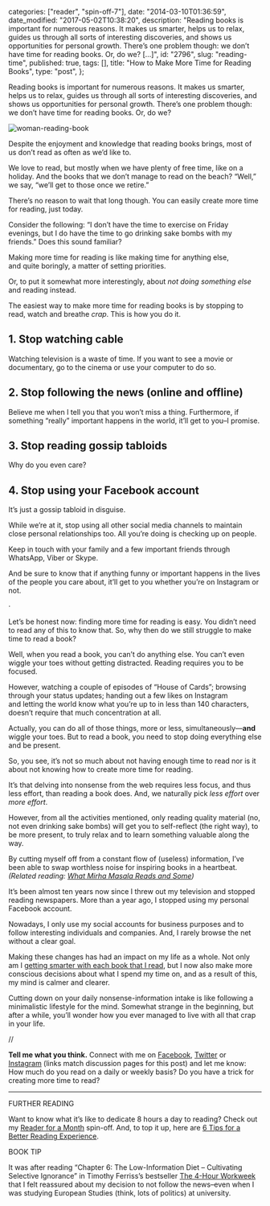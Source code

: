 
  categories: ["reader", "spin-off-7"],
  date: "2014-03-10T01:36:59",
  date_modified: "2017-05-02T10:38:20",
  description:
    "Reading books is important for numerous reasons. It makes us smarter, helps us to relax, guides us through all sorts of interesting discoveries, and shows us opportunities for personal growth. There’s one problem though: we don’t have time for reading books. Or, do we? […]",
  id: "2796",
  slug: "reading-time",
  published: true,
  tags: [],
  title: "How to Make More Time for Reading Books",
  type: "post",
};


Reading books is important for numerous reasons. It makes us smarter, helps us to relax, guides us through all sorts of interesting discoveries, and shows us opportunities for personal growth. There’s one problem though: we don’t have time for reading books. Or, do we?

![woman-reading-book](/pages/tsop/posts/reading-time/woman-reading-book_1.jpg)

Despite the enjoyment and knowledge that reading books brings, most of us don’t read as often as we’d like to.

We love to read, but mostly when we have plenty of free time, like on a holiday. And the books that we don’t manage to read on the beach? “Well,” we say, “we’ll get to those once we retire.”

There’s no reason to wait that long though. You can easily create more time for reading, just today.

Consider the following: “I don’t have the time to exercise on Friday evenings, but I do have the time to go drinking sake bombs with my friends.” Does this sound familiar?

Making more time for reading is like making time for anything else, and quite boringly, a matter of setting priorities.

Or, to put it somewhat more interestingly, about _not doing something else_ and reading instead.

The easiest way to make more time for reading books is by stopping to read, watch and breathe _crap_. This is how you do it.

## 1. Stop watching cable

Watching television is a waste of time. If you want to see a movie or documentary, go to the cinema or use your computer to do so.

## 2. Stop following the news (online and offline)

Believe me when I tell you that you won’t miss a thing. Furthermore, if something “really” important happens in the world, it’ll get to you–I promise.

## 3. Stop reading gossip tabloids

Why do you even care?

## 4. Stop using your Facebook account

It’s just a gossip tabloid in disguise.

While we’re at it, stop using all other social media channels to maintain close personal relationships too. All you’re doing is checking up on people.

Keep in touch with your family and a few important friends through WhatsApp, Viber or Skype.

And be sure to know that if anything funny or important happens in the lives of the people you care about, it’ll get to you whether you’re on Instagram or not.

·

Let’s be honest now: finding more time for reading is easy. You didn’t need to read any of this to know that. So, why then do we still struggle to make time to read a book?

Well, when you read a book, you can’t do anything else. You can’t even wiggle your toes without getting distracted. Reading requires you to be focused.

However, watching a couple of episodes of “House of Cards”; browsing through your status updates; handing out a few likes on Instagram and letting the world know what you’re up to in less than 140 characters, doesn’t require that much concentration at all.

Actually, you can do all of those things, more or less, simultaneously—**and** wiggle your toes. But to read a book, you need to stop doing everything else and be present.

So, you see, it’s not so much about not having enough time to read nor is it about not knowing how to create more time for reading.

It’s that delving into nonsense from the web requires less focus, and thus less effort, than reading a book does. And, we naturally pick *less effort* over _more effort_.

However, from all the activities mentioned, only reading quality material (no, not even drinking sake bombs) will get you to self-reflect (the right way), to be more present, to truly relax and to learn something valuable along the way.

By cutting myself off from a constant flow of (useless) information, I’ve been able to swap worthless noise for inspiring books in a heartbeat. _(Related reading: [What Mirha Masala Reads and Some](/tsop/posts/reading-habits/))_

It’s been almost ten years now since I threw out my television and stopped reading newspapers. More than a year ago, I stopped using my personal Facebook account.

Nowadays, I only use my social accounts for business purposes and to follow interesting individuals and companies. And, I rarely browse the net without a clear goal.

Making these changes has had an impact on my life as a whole. Not only am I [getting smarter with each book that I read](/tsop/posts/read-business-books/), but I now also make more conscious decisions about what I spend my time on, and as a result of this, my mind is calmer and clearer.

Cutting down on your daily nonsense-information intake is like following a minimalistic lifestyle for the mind. Somewhat strange in the beginning, but after a while, you’ll wonder how you ever managed to live with all that crap in your life.

//

**Tell me what you think.** Connect with me on [Facebook](https://www.facebook.com/thespinoffproject/photos/a.909992835699269.1073741836.443190319046192/916213528410533/), [Twitter](https://twitter.com/mirhamasala/status/579456235222753280) or [Instagram](https://instagram.com/p/0haSKOkyB5/) (links match discussion pages for this post) and let me know: How much do you read on a daily or weekly basis? Do you have a trick for creating more time to read?

---

FURTHER READING

Want to know what it’s like to dedicate 8 hours a day to reading? Check out my [Reader for a Month](/tsop/posts/reader-month/) spin-off. And, to top it up, here are [6 Tips for a Better Reading Experience](/tsop/posts/reading-tips/).

BOOK TIP

It was after reading “Chapter 6: The Low-Information Diet – Cultivating Selective Ignorance” in Timothy Ferriss’s bestseller [The 4-Hour Workweek](/read-100-books#36-the-4-hour-workweek) that I felt reassured about my decision to not follow the news–even when I was studying European Studies (think, lots of politics) at university.
